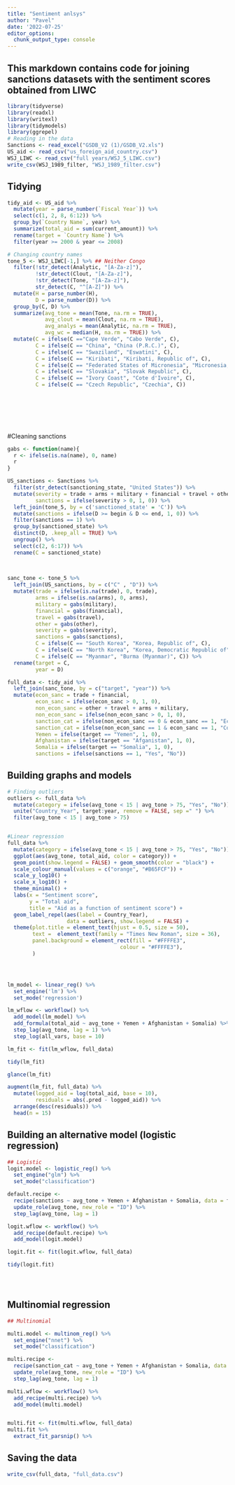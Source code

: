 ```yaml
---
title: "Sentiment anlsys"
author: "Pavel"
date: '2022-07-25'
editor_options:
  chunk_output_type: console
---
```

## This markdown contains code for joining sanctions datasets with the sentiment scores obtained from LIWC
```r
library(tidyverse)
library(readxl)
library(writexl)
library(tidymodels)
library(ggrepel)
# Reading in the data 
Sanctions <- read_excel("GSDB_V2 (1)/GSDB_V2.xls")
US_aid <- read_csv("us_foreign_aid_country.csv")
WSJ_LIWC <- read_csv("full years/WSJ_5_LIWC.csv")
write_csv(WSJ_1989_filter, "WSJ_1989_filter.csv")
```

## Tidying 

```r
tidy_aid <- US_aid %>%
  mutate(year = parse_number(`Fiscal Year`)) %>%
  select(c(1, 2, 8, 6:12)) %>%
  group_by(`Country Name`, year) %>%
  summarize(total_aid = sum(current_amount)) %>%
  rename(target = `Country Name`) %>%
  filter(year >= 2000 & year <= 2008)

```

```r
# Changing country names
tone_5 <- WSJ_LIWC[-1,] %>% ## Neither Congo
  filter(!str_detect(Analytic, "[A-Za-z]"),
         !str_detect(Clout, "[A-Za-z]"),
         !str_detect(Tone, "[A-Za-z]"),
         str_detect(C, "^[A-Z]")) %>%
  mutate(H = parse_number(H),
         D = parse_number(D)) %>%
  group_by(C, D) %>%
  summarize(avg_tone = mean(Tone, na.rm = TRUE),
            avg_clout = mean(Clout, na.rm = TRUE),
            avg_analys = mean(Analytic, na.rm = TRUE),
            avg_wc = median(H, na.rm = TRUE)) %>%
  mutate(C = ifelse(C =="Cape Verde", "Cabo Verde", C),
         C = ifelse(C == "China", "China (P.R.C.)", C),
         C = ifelse(C == "Swaziland", "Eswatini", C),
         C = ifelse(C == "Kiribati", "Kiribati, Republic of", C),
         C = ifelse(C == "Federated States of Micronesia", "Micronesia, Federated States of", C),
         C = ifelse(C == "Slovakia", "Slovak Republic", C),
         C = ifelse(C == "Ivory Coast", "Cote d'Ivoire", C),
         C = ifelse(C == "Czech Republic", "Czechia", C))
         


  

  

```

#Cleaning sanctions

```r
gabs <- function(name){
  r <- ifelse(is.na(name), 0, name)
  r
}

US_sanctions <- Sanctions %>%
  filter(str_detect(sanctioning_state, "United States")) %>%
  mutate(severity = trade + arms + military + financial + travel + other,
         sanctions = ifelse(severity > 0, 1, 0)) %>%
  left_join(tone_5, by = c('sanctioned_state' = 'C')) %>%
  mutate(sanctions = ifelse(D >= begin & D <= end, 1, 0)) %>%
  filter(sanctions == 1) %>%
  group_by(sanctioned_state) %>%
  distinct(D, .keep_all = TRUE) %>%
  ungroup() %>%
  select(c(2, 6:17)) %>%
  rename(C = sanctioned_state)
  
  

sanc_tone <- tone_5 %>%
  left_join(US_sanctions, by = c("C" , "D")) %>%
  mutate(trade = ifelse(is.na(trade), 0, trade),
         arms = ifelse(is.na(arms), 0, arms),
         military = gabs(military),
         financial = gabs(financial),
         travel = gabs(travel),
         other = gabs(other),
         severity = gabs(severity),
         sanctions = gabs(sanctions),
         C = ifelse(C == "South Korea", "Korea, Republic of", C),
         C = ifelse(C == "North Korea", "Korea, Democratic Republic of", C),
         C = ifelse(C == "Myanmar", "Burma (Myanmar)", C)) %>%
  rename(target = C,
         year = D) 

full_data <- tidy_aid %>%
  left_join(sanc_tone, by = c("target", "year")) %>%
  mutate(econ_sanc = trade + financial,
         econ_sanc = ifelse(econ_sanc > 0, 1, 0),
         non_econ_sanc = other + travel + arms + military,
         non_econ_sanc = ifelse(non_econ_sanc > 0, 1, 0),
         sanction_cat = ifelse(non_econ_sanc == 0 & econ_sanc == 1, "Economic", "Other"),
         sanction_cat = ifelse(non_econ_sanc == 1 & econ_sanc == 1, "Combined", sanction_cat),
         Yemen = ifelse(target == "Yemen", 1, 0),
         Afghanistan = ifelse(target == "Afganistan", 1, 0),
         Somalia = ifelse(target == "Somalia", 1, 0),
         sanctions = ifelse(sanctions == 1, "Yes", "No"))
```

## Building graphs and models 



```r
# Finding outliers
outliers <- full_data %>%
  mutate(category = ifelse(avg_tone < 15 | avg_tone > 75, "Yes", "No")) %>%
  unite("Country_Year", target:year, remove = FALSE, sep =" ") %>%
  filter(avg_tone < 15 | avg_tone > 75)


#Linear regression
full_data %>%
  mutate(category = ifelse(avg_tone < 15 | avg_tone > 75, "Yes", "No")) %>%
  ggplot(aes(avg_tone, total_aid, color = category)) + 
  geom_point(show.legend = FALSE) + geom_smooth(color = "black") +
  scale_colour_manual(values = c("orange", "#B65FCF")) +
  scale_y_log10() +
  scale_x_log10() + 
  theme_minimal() + 
  labs(x = "Sentiment score", 
       y = "Total aid", 
       title = "Aid as a function of sentiment score") +
  geom_label_repel(aes(label = Country_Year), 
                   data = outliers, show.legend = FALSE) +
  theme(plot.title = element_text(hjust = 0.5, size = 50),
        text =  element_text(family = "Times New Roman", size = 36),
        panel.background = element_rect(fill = "#FFFFE3",
                                    colour = "#FFFFE3"),
        )




lm_model <- linear_reg() %>% 
  set_engine('lm') %>% 
  set_mode('regression')

lm_wflow <- workflow() %>%
  add_model(lm_model) %>%
  add_formula(total_aid ~ avg_tone + Yemen + Afghanistan + Somalia) %>%
  step_lag(avg_tone, lag = 1) %>%
  step_log(all_vars, base = 10)

lm_fit <- fit(lm_wflow, full_data)

tidy(lm_fit)

glance(lm_fit)

augment(lm_fit, full_data) %>%
  mutate(logged_aid = log(total_aid, base = 10),
         residuals = abs(.pred - logged_aid)) %>%
  arrange(desc(residuals)) %>%
  head(n = 15)

```

## Building an alternative model (logistic regression)

```r
## Logistic
logit.model <- logistic_reg() %>%
  set_engine("glm") %>%
  set_mode("classification")

default.recipe <- 
  recipe(sanctions ~ avg_tone + Yemen + Afghanistan + Somalia, data = full_data) %>%
  update_role(avg_tone, new_role = "ID") %>%
  step_lag(avg_tone, lag = 1)

logit.wflow <- workflow() %>%
  add_recipe(default.recipe) %>%
  add_model(logit.model) 

logit.fit <- fit(logit.wflow, full_data)

tidy(logit.fit)





```

## Multinomial regression

```r
## Multinomial 

multi.model <- multinom_reg() %>%
  set_engine("nnet") %>%
  set_mode("classification")

multi.recipe <- 
  recipe(sanction_cat ~ avg_tone + Yemen + Afghanistan + Somalia, data = full_data) %>%
  update_role(avg_tone, new_role = "ID") %>%
  step_lag(avg_tone, lag = 1)

multi.wflow <- workflow() %>%
  add_recipe(multi.recipe) %>%
  add_model(multi.model) 


multi.fit <- fit(multi.wflow, full_data)
multi.fit %>% 
  extract_fit_parsnip() %>%
```



## Saving the data

```r


write_csv(full_data, "full_data.csv")
```



